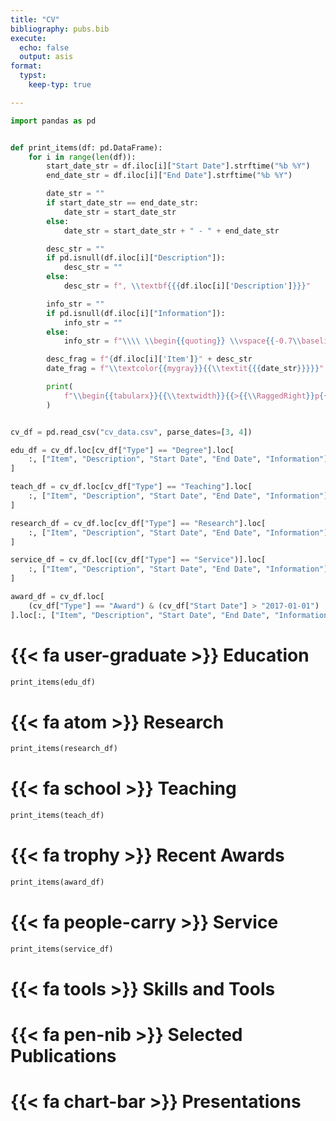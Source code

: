 ```yaml
---
title: "CV"
bibliography: pubs.bib
execute:
  echo: false
  output: asis
format:
  typst:
    keep-typ: true

---
```


```python
import pandas as pd


def print_items(df: pd.DataFrame):
    for i in range(len(df)):
        start_date_str = df.iloc[i]["Start Date"].strftime("%b %Y")
        end_date_str = df.iloc[i]["End Date"].strftime("%b %Y")

        date_str = ""
        if start_date_str == end_date_str:
            date_str = start_date_str
        else:
            date_str = start_date_str + " - " + end_date_str

        desc_str = ""
        if pd.isnull(df.iloc[i]["Description"]):
            desc_str = ""
        else:
            desc_str = f", \\textbf{{{df.iloc[i]['Description']}}}"

        info_str = ""
        if pd.isnull(df.iloc[i]["Information"]):
            info_str = ""
        else:
            info_str = f"\\\\ \\begin{{quoting}} \\vspace{{-0.7\\baselineskip}} {df.iloc[i]['Information']} \\vspace{{-\\baselineskip}} \\end{{quoting}}"

        desc_frag = f"{df.iloc[i]['Item']}" + desc_str
        date_frag = f"\\textcolor{{mygray}}{{\\textit{{{date_str}}}}}"

        print(
            f"\\begin{{tabularx}}{{\\textwidth}}{{>{{\\RaggedRight}}p{{0.75\\textwidth}}  >{{\\RaggedLeft}}p{{0.21\\textwidth}}}} {desc_frag} & {date_frag} {info_str} \end{{tabularx}} \n"
        )


cv_df = pd.read_csv("cv_data.csv", parse_dates=[3, 4])

edu_df = cv_df.loc[cv_df["Type"] == "Degree"].loc[
    :, ["Item", "Description", "Start Date", "End Date", "Information"]
]

teach_df = cv_df.loc[cv_df["Type"] == "Teaching"].loc[
    :, ["Item", "Description", "Start Date", "End Date", "Information"]
]

research_df = cv_df.loc[cv_df["Type"] == "Research"].loc[
    :, ["Item", "Description", "Start Date", "End Date", "Information"]
]

service_df = cv_df.loc[(cv_df["Type"] == "Service")].loc[
    :, ["Item", "Description", "Start Date", "End Date", "Information"]
]

award_df = cv_df.loc[
    (cv_df["Type"] == "Award") & (cv_df["Start Date"] > "2017-01-01")
].loc[:, ["Item", "Description", "Start Date", "End Date", "Information"]]
```

```{=typst}
#set align(center)

#text(20pt)[Eli Mizrachi]

they/them/theirs | PhD | Physics | #link("mailto:emiz@umd.edu") | #link("https://github.com/e-miz")[GitHub]

#set align(left)
```
# {{< fa user-graduate >}} Education

```python
print_items(edu_df)
```

# {{< fa atom >}} Research

```python
print_items(research_df)
```

# {{< fa school >}} Teaching

```python
print_items(teach_df)
```

# {{< fa trophy >}} Recent Awards

```python
print_items(award_df)
```

# {{< fa people-carry >}} Service

```python
print_items(service_df)
```

# {{< fa tools >}} Skills and Tools

```{=typst}
#{
  // center top labels
  set table(align: (_, y) => if y == 0 { center } else { left })
  table(
  columns: 4,
  stroke: none,
  table.header[*Confidence*][*Languages*][*Software*][*Hardware*],
  table.hline(),
  [⭐⭐⭐⭐], [Markdown, Python], [Quarto, OnShape, Notion, VSCode], [Cryogenic, High Purity, High Vacuum Systems],
  [⭐⭐⭐], [Spanish], [Solidworks, Git], [Orbital Welder, Drill Press],
  [⭐⭐], [C++, LaTeX, Typst], [COMSOL], [Milling Machine, Lathe, Belt Sander, Bench Grinder]
)}
```
# {{< fa pen-nib >}} Selected Publications

```{=tex}
\newrefcontext[sorting=ddt]
\printbibliography[heading=none, keyword={mypublication}, keyword={selectedworks}]
\endrefcontext
```
# {{< fa chart-bar >}} Presentations

```{=tex}
\newrefcontext[sorting=ddt]
\printbibliography[heading=none, keyword={mypresentation}, keyword={selectedworks}]
\endrefcontext
```